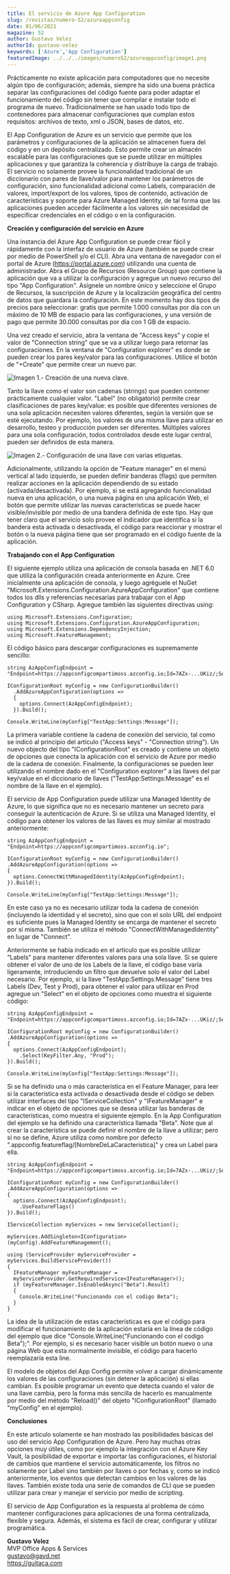 ```yaml
---
title: El servicio de Azure App Configuration
slug: /revistas/numero-52/azureappconfig
date: 01/06/2021
magazine: 52
author: Gustavo Velez
authorId: gustavo-velez
keywords: ['Azure','App Configuration']
featuredImage: ../../../images/numero52/azureappconfig/image1.png
---
```




Prácticamente no existe aplicación para computadores que no necesite
algún tipo de configuración; además, siempre ha sido una buena práctica
separar las configuraciones del código fuente para poder adaptar el
funcionamiento del código sin tener que compilar e instalar todo el
programa de nuevo. Tradicionalmente se han usado todo tipo de
contenedores para almacenar configuraciones que cumplan estos
requisitos: archivos de texto, xml o JSON, bases de datos, etc.

El App Configuration de Azure es un servicio que permite que los
parámetros y configuraciones de la aplicación se almacenen fuera del
código y en un depósito centralizado. Esto permite crear un almacén
escalable para las configuraciones que se puede utilizar en múltiples
aplicaciones y que garantiza la coherencia y distribuye la carga de
trabajo. El servicio no solamente provee la funcionalidad tradicional de
un diccionario con pares de llave/valor para mantener los parámetros de
configuración, sino funcionalidad adicional como Labels, comparación de
valores, import/export de los valores, tipos de contenido, activación de
características y soporte para Azure Managed Identity, de tal forma que
las aplicaciones pueden acceder fácilmente a los valores sin necesidad
de especificar credenciales en el código o en la configuración.

**Creación y configuración del servicio en Azure**

Una instancia del Azure App Configuration se puede crear fácil y
rápidamente con la interfaz de usuario de Azure (también se puede crear
por medio de PowerShell y/o el CLI). Abra una ventana de navegador con
el portal de Azure (https://portal.azure.com) utilizando una cuenta de
administrador. Abra el Grupo de Recursos (Resource Group) que contiene
la aplicación que va a utilizar la configuración y agregue un nuevo
recurso del tipo "App Configuration". Asígnele un nombre único y
seleccione el Grupo de Recursos, la suscripción de Azure y la
localización geográfica del centro de datos que guardara la
configuración. En este momento hay dos tipos de precios para
seleccionar: gratis que permite 1.000 consultas por día con un máximo de
10 MB de espacio para las configuraciones, y una versión de pago que
permite 30.000 consultas por día con 1 GB de espacio.

Una vez creado el servicio, abra la ventana de "Access keys" y copie
el valor de "Connection string" que se va a utilizar luego para
retornar las configuraciones. En la ventana de "Configuration
explorer" es donde se pueden crear los pares key/valor para las
configuraciones. Utilice el botón de "+Create" que permite crear un
nuevo par.

![Imagen 1.- Creación de una nueva clave.](../../../images/numero52/azureappconfig/image1.png)

Tanto la llave como el valor son cadenas (strings) que pueden contener
prácticamente cualquier valor. "Label" (no obligatorio) permite crear
clasificaciones de pares key/value: es posible que diferentes versiones
de una sola aplicación necesiten valores diferentes, según la versión
que se esté ejecutando. Por ejemplo, los valores de una misma llave para
utilizar en desarrollo, testeo y producción pueden ser diferentes.
Múltiples valores para una sola configuración, todos controlados desde
este lugar central, pueden ser definidos de esta manera.

![Imagen 2.- Configuración de una llave con varias etiquetas.](../../../images/numero52/azureappconfig/image2.png)


Adicionalmente, utilizando la opción de "Feature manager" en el menú
vertical al lado izquierdo, se pueden definir banderas (flags) que
permiten realizar acciones en la aplicación dependiendo de su estado
(activada/desactivada). Por ejemplo, si se está agregando funcionalidad
nueva en una aplicación, o una nueva página en una aplicación Web, el
botón que permite utilizar las nuevas características se puede hacer
visible/invisible por medio de una bandera definida de este tipo. Hay
que tener claro que el servicio solo provee el indicador que identifica
si la bandera esta activada o desactivada, el código para reaccionar y
mostrar el botón o la nueva página tiene que ser programado en el código
fuente de la aplicación.

**Trabajando con el App Configuration**

El siguiente ejemplo utiliza una aplicación de consola basada en .NET
6.0 que utiliza la configuración creada anteriormente en Azure. Cree
inicialmente una aplicación de consola, y luego agréguele el NuGet
"Microsoft.Extensions.Configuration.AzureAppConfiguration" que
contiene todos los dlls y referencias necesarias para trabajar con el
App Configuration y CSharp. Agregue también las siguientes directivas
using:

```
using Microsoft.Extensions.Configuration;
using Microsoft.Extensions.Configuration.AzureAppConfiguration;
using Microsoft.Extensions.DependencyInjection;
using Microsoft.FeatureManagement;
```

El código básico para descargar configuraciones es supremamente
sencillo:

```
string AzAppConfigEndpoint = "Endpoint=https://appconfigcompartimoss.azconfig.io;Id=7AZx-...UKiz/;Secret=C3X2e...3+D9A=";

IConfigurationRoot myConfig = new ConfigurationBuilder()
  .AddAzureAppConfiguration(options =>
  {
    options.Connect(AzAppConfigEndpoint);
  }).Build();

Console.WriteLine(myConfig["TestApp:Settings:Message"]);
```

La primera variable contiene la cadena de conexión del servicio, tal
como se indicó al principio del articulo ("Access keys" - "Connection
string"). Un nuevo objecto del tipo "IConfigurationRoot" es creado y
contiene un objeto de opciones que conecta la aplicación con el servicio
de Azure por medio de la cadena de conexión. Finalmente, la
configuraciones se pueden leer utilizando el nombre dado en el
"Configuration explorer" a las llaves del par key/value en el
diccionario de llaves ("TestApp:Settings:Message" es el nombre de la
llave en el ejemplo).

El servicio de App Configuration puede utilizar una Managed Identity de
Azure, lo que significa que no es necesario mantener un secreto para
conseguir la autenticación de Azure. Si se utiliza una Managed Identity,
el código para obtener los valores de las llaves es muy similar al
mostrado anteriormente:

```
string AzAppConfigEndpoint =
"Endpoint=https://appconfigcompartimoss.azconfig.io";

IConfigurationRoot myConfig = new ConfigurationBuilder()
.AddAzureAppConfiguration(options =>
{
  options.ConnectWithManagedIdentity(AzAppConfigEndpoint);
}).Build();

Console.WriteLine(myConfig["TestApp:Settings:Message"]);
```

En este caso ya no es necesario utilizar toda la cadena de conexión
(incluyendo la identidad y el secreto), sino que con el solo URL del
endpoint es suficiente pues la Managed Identity se encarga de mantener
el secreto por sí misma. También se utiliza el método
"ConnectWithManagedIdentity" en lugar de "Connect".

Anteriormente se había indicado en el artículo que es posible utilizar
"Labels" para mantener diferentes valores para una sola llave. Si se
quiere obtener el valor de uno de los Labels de la llave, el código base
varía ligeramente, introduciendo un filtro que devuelve solo el valor
del Label necesario. Por ejemplo, si la llave
"TestApp:Settings:Message" tiene tres Labels (Dev, Test y Prod), para
obtener el valor para utilizar en Prod agregue un "Select" en el
objeto de opciones como muestra el siguiente código:

```
string AzAppConfigEndpoint =
"Endpoint=https://appconfigcompartimoss.azconfig.io;Id=7AZx-...UKiz/;Secret=C3X2e...3+D9A=";

IConfigurationRoot myConfig = new ConfigurationBuilder()
.AddAzureAppConfiguration(options =>
{
  options.Connect(AzAppConfigEndpoint);
    .Select(KeyFilter.Any, "Prod");
}).Build();

Console.WriteLine(myConfig["TestApp:Settings:Message"]);
```

Si se ha definido una o más característica en el Feature Manager, para
leer si la característica esta activada o desactivada desde el código se
deben utilizar interfaces del tipo "IServiceCollection" y
"IFeatureManager" e indicar en el objeto de opciones que se desea
utilizar las banderas de características, como muestra el siguiente
ejemplo. En la App Configuration del ejemplo se ha definido una
característica llamada "Beta". Note que al crear la característica se
puede definir el nombre de la llave a utilizar; pero si no se define,
Azure utiliza como nombre por defecto
".appconfig.featureflag/[NombreDeLaCaracteristica]" y crea un Label
para ella.

```
string AzAppConfigEndpoint =
"Endpoint=https://appconfigcompartimoss.azconfig.io;Id=7AZx-...UKiz/;Secret=C3X2e...3+D9A=";

IConfigurationRoot myConfig = new ConfigurationBuilder()
.AddAzureAppConfiguration(options =>
{
  options.Connect(AzAppConfigEndpoint);
    .UseFeatureFlags()
}).Build();

IServiceCollection myServices = new ServiceCollection();

myServices.AddSingleton<IConfiguration>(myConfig).AddFeatureManagement();

using (ServiceProvider myServiceProvider =
myServices.BuildServiceProvider())
{
  IFeatureManager myFeatureManager =
  myServiceProvider.GetRequiredService<IFeatureManager>();
  if (myFeatureManager.IsEnabledAsync("Beta").Result)
  {
    Console.WriteLine("Funcionando con el codigo Beta");
  }
}
```

La idea de la utilización de estas características es que el código para
modificar el funcionamiento de la aplicación estaría en la línea de
código del ejemplo que dice "Console.WriteLine("Funcionando con el
codigo Beta");". Por ejemplo, si es necesario hacer visible un botón
nuevo o una página Web que esta normalmente invisible, el código para
hacerlo reemplazaría esta line.

El modelo de objetos del App Config permite volver a cargar
dinámicamente los valores de las configuraciones (sin detener la
aplicación) si ellas cambian. Es posible programar un evento que detecta
cuando el valor de una llave cambia, pero la forma más sencilla de
hacerlo es manualmente por medio del método "Reload()" del objeto
"IConfigurationRoot" (llamado "myConfig" en el ejemplo).

**Conclusiones**

En este articulo solamente se han mostrado las posibilidades básicas del
uso del servicio App Configuration de Azure. Pero hay muchas otras
opciones muy útiles, como por ejemplo la integración con el Azure Key
Vault, la posibilidad de exportar e importar las configuraciones, el
historial de cambios que mantiene el servicio automáticamente, los
filtros no solamente por Label sino también por llaves o por fechas y,
como se indicó anteriormente, los eventos que detectan cambios en los
valores de las llaves. También existe toda una serie de comandos de CLI
que se pueden utilizar para crear y manejar el servicio por medio de
scripting.

El servicio de App Configuration es la respuesta al problema de cómo
mantener configuraciones para aplicaciones de una forma centralizada,
flexible y segura. Además, el sistema es fácil de crear, configurar y
utilizar programática.

**Gustavo Velez** <br />
MVP Office Apps & Services <br />
gustavo@gavd.net <br />
https://guitaca.com <br /> 
 
